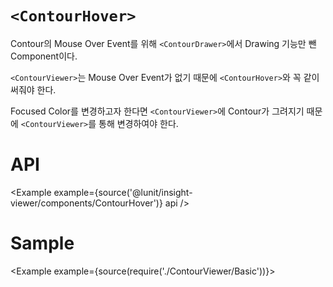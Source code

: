 
# `<ContourHover>`

Contour의 Mouse Over Event를 위해 `<ContourDrawer>`에서 Drawing 기능만 뺀 Component이다.

`<ContourViewer>`는 Mouse Over Event가 없기 때문에 `<ContourHover>`와 꼭 같이 써줘야 한다.

Focused Color를 변경하고자 한다면 `<ContourViewer>`에 Contour가 그려지기 때문에 `<ContourViewer>`를 통해 변경하여야 한다.

# API

<Example example={source('@lunit/insight-viewer/components/ContourHover')} api />

# Sample

<Example example={source(require('./ContourViewer/Basic'))}>
  <InsightViewerPreview height={720}/>
</Example>
